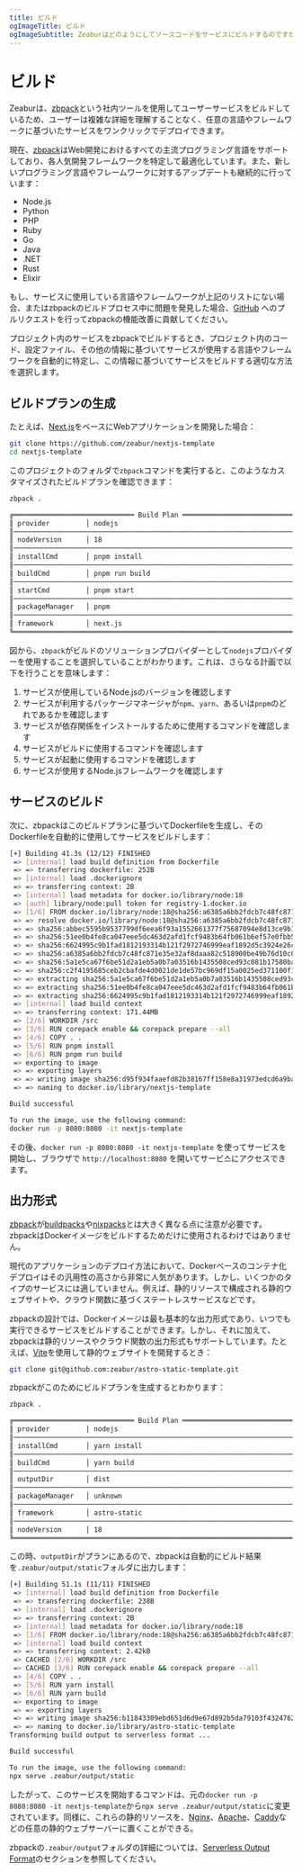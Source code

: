 ```yaml
---
title: ビルド
ogImageTitle: ビルド
ogImageSubtitle: Zeaburはどのようにしてソースコードをサービスにビルドするのですか？
---
```


# ビルド

Zeaburは、[zbpack]()という社内ツールを使用してユーザーサービスをビルドしているため、ユーザーは複雑な詳細を理解することなく、任意の言語やフレームワークに基づいたサービスをワンクリックでデプロイできます。

現在、[zbpack]()はWeb開発におけるすべての主流プログラミング言語をサポートしており、各人気開発フレームワークを特定して最適化しています。また、新しいプログラミング言語やフレームワークに対するアップデートも継続的に行っています：

- Node.js
- Python
- PHP
- Ruby
- Go
- Java
- .NET
- Rust
- Elixir

もし、サービスに使用している言語やフレームワークが上記のリストにない場合、またはzbpackのビルドプロセス中に問題を発見した場合、[GitHub](https://github.com/zeabur/zbpack/pulls) へのプルリクエストを行ってzbpackの機能改善に貢献してください。

プロジェクト内のサービスをzbpackでビルドするとき、プロジェクト内のコード、設定ファイル、その他の情報に基づいてサービスが使用する言語やフレームワークを自動的に特定し、この情報に基づいてサービスをビルドする適切な方法を選択します。

## ビルドプランの生成

たとえば、[Next.js](https://nextjs.org/)をベースにWebアプリケーションを開発した場合：

```bash
git clone https://github.com/zeabur/nextjs-template
cd nextjs-template
```

このプロジェクトのフォルダで`zbpack`コマンドを実行すると、このようなカスタマイズされたビルドプランを確認できます：

```bash
zbpack .

╔══════════════════════════════ Build Plan ═════════════════════════════╗
║ provider         │ nodejs                                             ║
║───────────────────────────────────────────────────────────────────────║
║ nodeVersion      │ 18                                                 ║
║───────────────────────────────────────────────────────────────────────║
║ installCmd       │ pnpm install                                       ║
║───────────────────────────────────────────────────────────────────────║
║ buildCmd         │ pnpm run build                                     ║
║───────────────────────────────────────────────────────────────────────║
║ startCmd         │ pnpm start                                         ║
║───────────────────────────────────────────────────────────────────────║
║ packageManager   │ pnpm                                               ║
║───────────────────────────────────────────────────────────────────────║
║ framework        │ next.js                                            ║
╚═══════════════════════════════════════════════════════════════════════╝
```

図から、`zbpack`がビルドのソリューションプロバイダーとして`nodejs`プロバイダーを使用することを選択していることがわかります。これは、さらなる計画で以下を行うことを意味します：

1. サービスが使用しているNode.jsのバージョンを確認します
2. サービスが利用するパッケージマネージャが`npm`、`yarn`、あるいは`pnpm`のどれであるかを確認します
3. サービスが依存関係をインストールするために使用するコマンドを確認します
4. サービスがビルドに使用するコマンドを確認します
5. サービスが起動に使用するコマンドを確認します
6. サービスが使用するNode.jsフレームワークを確認します

## サービスのビルド

次に、zbpackはこのビルドプランに基づいてDockerfileを生成し、そのDockerfileを自動的に使用してサービスをビルドします：

```bash
[+] Building 41.3s (12/12) FINISHED                                                                     docker:orbstack
 => [internal] load build definition from Dockerfile                                                               0.0s
 => => transferring dockerfile: 252B                                                                               0.0s
 => [internal] load .dockerignore                                                                                  0.0s
 => => transferring context: 2B                                                                                    0.0s
 => [internal] load metadata for docker.io/library/node:18                                                         5.8s
 => [auth] library/node:pull token for registry-1.docker.io                                                        0.0s
 => [1/6] FROM docker.io/library/node:18@sha256:a6385a6bb2fdcb7c48fc871e35e32af8daaa82c518900be49b76d10c005864c2   6.9s
 => => resolve docker.io/library/node:18@sha256:a6385a6bb2fdcb7c48fc871e35e32af8daaa82c518900be49b76d10c005864c2   0.0s
 => => sha256:abbec5595b9537799df6eea6f93a1552661377f75687094e8d13ce9b179b497d 2.00kB / 2.00kB                     0.0s
 => => sha256:51ee0b4fe8ca047eee5dc463d2afd1fcf9483b64fb061b6ef57e0fbb57f8d47d 2.21MB / 2.21MB                     0.9s
 => => sha256:6624995c9b1fad1812193314b121f2972746999eaf1892d5c3924e26c09b9180 452B / 452B                         0.7s
 => => sha256:a6385a6bb2fdcb7c48fc871e35e32af8daaa82c518900be49b76d10c005864c2 1.21kB / 1.21kB                     0.0s
 => => sha256:5a1e5ca67f6be51d2a1eb5a0b7a03516b1435508ced93c081b17580ba61cdc5a 45.96MB / 45.96MB                   3.0s
 => => sha256:c2f4195685ceb2cbafde4d0021de1de57bc969df15a0025ed371100f1cccf364 7.54kB / 7.54kB                     0.0s
 => => extracting sha256:5a1e5ca67f6be51d2a1eb5a0b7a03516b1435508ced93c081b17580ba61cdc5a                          3.7s
 => => extracting sha256:51ee0b4fe8ca047eee5dc463d2afd1fcf9483b64fb061b6ef57e0fbb57f8d47d                          0.0s
 => => extracting sha256:6624995c9b1fad1812193314b121f2972746999eaf1892d5c3924e26c09b9180                          0.0s
 => [internal] load build context                                                                                  5.0s
 => => transferring context: 171.44MB                                                                              5.0s
 => [2/6] WORKDIR /src                                                                                             0.8s
 => [3/6] RUN corepack enable && corepack prepare --all                                                            7.5s
 => [4/6] COPY . .                                                                                                 2.4s
 => [5/6] RUN pnpm install                                                                                         7.0s
 => [6/6] RUN pnpm run build                                                                                       8.6s
 => exporting to image                                                                                             2.3s
 => => exporting layers                                                                                            2.3s
 => => writing image sha256:d95f934faaefd82b38167ff158e8a31973edcd6a9ba7cc361999080345e80e38                       0.0s
 => => naming to docker.io/library/nextjs-template                                                                 0.0s

Build successful

To run the image, use the following command:
docker run -p 8080:8080 -it nextjs-template
```

その後、`docker run -p 8080:8080 -it nextjs-template` を使ってサービスを開始し、ブラウザで `http://localhost:8080` を開いてサービ스にアクセスできます。

## 出力形式

[zbpack](https://github.com/zeabur/zbpack)が[buildpacks](https://buildpacks.io/)や[nixpacks](https://nixpacks.com/)とは大きく異なる点に注意が必要です。zbpackはDockerイメージをビルドするためだけに使用されるわけではありません。

現代のアプリケーションのデプロイ方法において、Dockerベースのコンテナ化デプロイはその汎用性の高さから非常に人気があります。しかし、いくつかのタイプのサービスには適していません。例えば、静的リソースで構成される静的ウェブサイトや、クラウド関数に基づくステートレスサービスなどです。

zbpackの設計では、Dockerイメージは最も基本的な出力形式であり、いつでも実行できるサービスをビルドすることができます。しかし、それに加えて、zbpackは静的リソースやクラウド関数の出力形式もサポートしています。たとえば、[Vite]()を使用して静的ウェブサイトを開発するとき：

```bash
git clone git@github.com:zeabur/astro-static-template.git
```

zbpackがこのためにビルドプランを生成するとわかります：

```bash
zbpack .

╔══════════════════════════════ Build Plan ═════════════════════════════╗
║ provider         │ nodejs                                             ║
║───────────────────────────────────────────────────────────────────────║
║ installCmd       │ yarn install                                       ║
║───────────────────────────────────────────────────────────────────────║
║ buildCmd         │ yarn build                                         ║
║───────────────────────────────────────────────────────────────────────║
║ outputDir        │ dist                                               ║
║───────────────────────────────────────────────────────────────────────║
║ packageManager   │ unknown                                            ║
║───────────────────────────────────────────────────────────────────────║
║ framework        │ astro-static                                       ║
║───────────────────────────────────────────────────────────────────────║
║ nodeVersion      │ 18                                                 ║
╚═══════════════════════════════════════════════════════════════════════╝
```

この時、`outputDir`がプランにあるので、zbpackは自動的にビルド結果を`.zeabur/output/static`フォルダに出力します：

```bash
[+] Building 51.1s (11/11) FINISHED                                                                     docker:orbstack
 => [internal] load build definition from Dockerfile                                                               0.0s
 => => transferring dockerfile: 238B                                                                               0.0s
 => [internal] load .dockerignore                                                                                  0.0s
 => => transferring context: 2B                                                                                    0.0s
 => [internal] load metadata for docker.io/library/node:18                                                         1.6s
 => [1/6] FROM docker.io/library/node:18@sha256:a6385a6bb2fdcb7c48fc871e35e32af8daaa82c518900be49b76d10c005864c2   0.0s
 => [internal] load build context                                                                                  0.0s
 => => transferring context: 2.42kB                                                                                0.0s
 => CACHED [2/6] WORKDIR /src                                                                                      0.0s
 => CACHED [3/6] RUN corepack enable && corepack prepare --all                                                     0.0s
 => [4/6] COPY . .                                                                                                 0.0s
 => [5/6] RUN yarn install                                                                                        45.0s
 => [6/6] RUN yarn build                                                                                           1.8s
 => exporting to image                                                                                             2.7s
 => => exporting layers                                                                                            2.7s
 => => writing image sha256:b11843309ebd651d6d9e67d892b5da79103f43247625bf0f64ee3c4192d4e32e                       0.0s
 => => naming to docker.io/library/astro-static-template                                                           0.0s
Transforming build output to serverless format ...

Build successful

To run the image, use the following command:
npx serve .zeabur/output/static
```

したがって、このサービスを開始するコマンドは、元の`docker run -p 8080:8080 -it nextjs-template`から`npx serve .zeabur/output/static`に変更されています。同様に、これらの静的リソースを、[Nginx]()、[Apache]()、[Caddy]()などの任意の静的ウェブサーバーに置くことができる。

zbpackの`.zeabur/output`フォルダの詳細については、[Serverless Output Format](./serverless-output-format)のセクションを参照してください。
